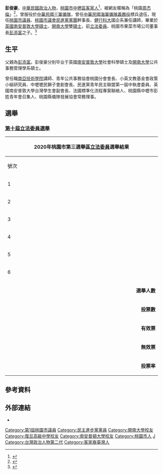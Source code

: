 {{blpsources|time=2019-01-13T09:39:18+00:00}}
{{Infobox officeholder
| name           = 彭俊豪
| image          =
| office1        = {{TAO}}第1-2屆[[桃園市議會|議員]]
| title1         = 
| term_start1    = 2014年12月25日
| term_end1      = 
| constituency1  = 桃園市第七選區（[[中壢區|中壢區]]）
| sex = 男 
| birth_date = {{birth_date_and_age|1982|8|15}}
| birth_place = {{ROC}}[[桃園縣|桃園縣]][[中壢市|中壢市]]<br>（今[[桃園市|桃園市]][[中壢區|中壢區]]）
| death_date =
| death_place =
| nationality = {{ROC}}
| party = {{Dpp}}
| spouse = 
| children =
| parents = [[彭添富|彭添富]]（父）
| relatives = 
| profession =
| alma_mater = 
| website =[https://www.facebook.com/pengwintaoyuan/ facebook粉絲團]
| educate = 
*[[開南大學|開南大學]]公共事務管理系碩士在職專班碩士
*英國南安普敦大學社會科學碩士
| past = 
*[[中華民國海軍|中華民國海軍]][[儀隊|儀隊]][[義務役|義務役]][[二等兵|二等兵]]
*健行科技大學講師
*桃園市體育會輕艇委員會理事長
*中華象棋促進協會理事長
*桃園太極氣功十八式協會理事長
*桃園市議會民進黨黨團幹事長
*民進黨桃園市黨部執、評委
*桃園市滑板體育委員會副主委
*中壢壢民獅子會創會長
*英國南安普敦大學台灣學生 副會長
*桃園縣儀隊發展協會常務理事
*桃園市議會（第一屆）議員<br><span style="color: blue;">(2014年12月25日-2018年12月24日)</span>）
*桃園市議會（第二屆）議員<br><span style="color: blue;">(2018年12月25日-2022年12月24日)</span>）
}}

'''彭俊豪'''{{BD|1982年|8月15日|||}}，[[中華民國|中華民國]][[政治人物|政治人物]]，[[桃園市|桃園市]][[中壢區|中壢區]][[客家人|客家人]]<ref>{{cite news |title=2020決戰總統立委大選 |url=https://election.ltn.com.tw/2020/legislator/candidates/Taoyuan/423 |accessdate=2020-01-11 |work=自由時報 |archive-date=2020-01-11 |archive-url=https://web.archive.org/web/20200111072745/https://election.ltn.com.tw/2020/legislator/candidates/Taoyuan/423 }}</ref>，被網友暱稱為「桃園[[周杰倫|周杰倫]]」<ref>{{cite news |author1=周秉瑜 |title=新科議員彭俊豪 神似天王周杰倫 |url=https://tw.news.yahoo.com/%E6%96%B0%E7%A7%91%E8%AD%B0%E5%93%A1%E5%BD%AD%E4%BF%8A%E8%B1%AA-%E7%A5%9E%E4%BC%BC%E5%A4%A9%E7%8E%8B%E5%91%A8%E6%9D%B0%E5%80%AB-120058386.html |accessdate=2020-01-11 |work=民視 |date=2015-02-25 |archive-date=2019-06-06 |archive-url=https://web.archive.org/web/20190606063316/https://tw.news.yahoo.com/%25E6%2596%25B0%25E7%25A7%2591%25E8%25AD%25B0%25E5%2593%25A1%25E5%25BD%25AD%25E4%25BF%258A%25E8%25B1%25AA-%25E7%25A5%259E%25E4%25BC%25BC%25E5%25A4%25A9%25E7%258E%258B%25E5%2591%25A8%25E6%259D%25B0%25E5%2580%25AB-120058386.html }}</ref>，曾服役於[[中華民國三軍儀隊|中華民國三軍儀隊]]，曾任[[中華民國海軍|中華民國海軍]][[儀隊|儀隊]][[義務役|義務役]]標兵退伍，現任[[桃園市議員|桃園市議員]]、[[桃園市議會|桃園市議會]][[民進黨|民進黨]][[黨團|黨團]]幹事長、[[健行科大|健行科大]]國企系兼任講師，畢業於[[英國|英國]][[南安普敦大學|南安普敦大學]][[碩士|碩士]]、[[開南大學|開南大學]]雙[[碩士|碩士]]，前[[立法委員|立法委員]]、桃園市果菜市場公司董事長[[彭添富|彭添富]]之子。<ref>{{Cite web|title=新科議員彭俊豪 神似天王周杰倫|url=http://tw.news.yahoo.com/%E6%96%B0%E7%A7%91%E8%AD%B0%E5%93%A1%E5%BD%AD%E4%BF%8A%E8%B1%AA-%E7%A5%9E%E4%BC%BC%E5%A4%A9%E7%8E%8B%E5%91%A8%E6%9D%B0%E5%80%AB-120058386.html|accessdate=2019-06-06|work=tw.news.yahoo.com|language=zh-TW|archive-date=2019-06-06|archive-url=https://web.archive.org/web/20190606063316/https://tw.news.yahoo.com/%25E6%2596%25B0%25E7%25A7%2591%25E8%25AD%25B0%25E5%2593%25A1%25E5%25BD%25AD%25E4%25BF%258A%25E8%25B1%25AA-%25E7%25A5%259E%25E4%25BC%25BC%25E5%25A4%25A9%25E7%258E%258B%25E5%2591%25A8%25E6%259D%25B0%25E5%2580%25AB-120058386.html}}</ref>

==生平==
父親為[[彭添富|彭添富]]。彭俊豪分别毕业于英國[[南安普敦大學|南安普敦大學]]社會科學碩士及[[開南大學|開南大學]]公共事務管理學系碩士。

曾任職[[南亞技術學院|南亞技術學院]]講師、青年公共事務協會桃園分會會長、小英文教基金會政策小組研究員、中壢壢民獅子會創會長、民進黨青年民主聯盟第一屆中執會委員、英國南安普敦大學台灣學生會副會長、法國標準化流程專案聯絡人、桃園縣中壢市彭姓青年會召集人、桃園縣儀隊發展協會常務理事。
==選舉==
===[[2020年中華民國立法委員選舉|第十屆立法委員選舉]]===
{|class="wikitable collapsible" style="text-align:center"
|-
! colspan="7" width=620px|2020年桃園市第三選舉區[[立法委員|立法委員]]選舉結果
|-
!width=35|號次
!width=55| 候選人
!width=120| 政黨
!width=75| 得票數
!width=75| 得票率
!width=49| 當選標記
|-
|1||[[胡文中|胡文中]]||[[中華文化復興在理黨|中華文化復興在理黨]]||style="border-left:4px solid #A9A9A9;" align="right"|1,296
|align="right"|0.61%
|align="center"|
|-
|2||[[魯明哲|魯明哲]]||{{中國國民黨}}||style="border-left:4px solid #000099;" align="right"|100,463
|align="right"|47.45%
|align="center"|[[File:Vote1.svg|20px]]
|-
|3||[[李奇峰|李奇峰]]||[[宗教聯盟|宗教聯盟]]||style="border-left:4px solid #DEB887 ;" align="right"|535
|align="right"|0.25%
|align="center"|
|-
|4||[[彭俊豪|彭俊豪]]||{{民主進步黨}}||style="border-left:4px solid #1B9431;" align="right"|90,148
|align="right"|42.58%
|align="center"|
|-
|5||[[林佳瑋|林佳瑋]]||{{時代力量}}||style="border-left:4px solid #FBBE01;" align="right"|17,512
|align="right"|8.27%
|align="center"|
|-
|6||[[李文雄|李文雄]]||{{nonp}}||style="border-left:4px solid #000000;" align="right"|1,727
|align="right"|0.81%
|align="center"|
|- bgcolor=EEEEEE 
| colspan="3" align="right" | '''選舉人數''' || colspan="3" align="left" |    283,912
|- bgcolor=EEEEEE 
| colspan="3" align="right" | '''投票數''' || colspan="3" align="left" |    214,446
|- bgcolor=EEEEEE 
| colspan="3" align="right" | '''有效票''' || colspan="3" align="left" |    211,681　
|- bgcolor=EEEEEE 
| colspan="3" align="right" | '''無效票''' || colspan="3" align="left" |    2,765　
|- bgcolor=EEEEEE 
| colspan="3" align="right" | '''投票率''' || colspan="3" align="left" |    75.53％
|}

==參考資料==
<references/>

==外部連結==
*{{facebook|pengwintaoyuan}}

{{第1屆桃園市議員}} 
{{第2屆桃園市議員}} 
{{Authority control}}
{{DEFAULTSORT:Peng junhao}}
[[Category:第1屆桃園市議員|Category:第1屆桃園市議員]]
[[Category:民主進步黨黨員|Category:民主進步黨黨員]]
[[Category:開南大學校友|Category:開南大學校友]]
[[Category:復旦高級中學校友|Category:復旦高級中學校友]]
[[Category:南安普頓大學校友|Category:南安普頓大學校友]]
[[Category:桃園市人|Category:桃園市人]]
[[Category:彭姓|J]]
[[Category:台灣政治人物第二代|Category:台灣政治人物第二代]]
[[Category:客家裔臺灣人|Category:客家裔臺灣人]]